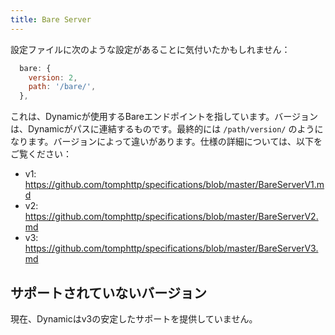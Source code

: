```yaml
---
title: Bare Server
---
```


設定ファイルに次のような設定があることに気付いたかもしれません：

```js
  bare: {
    version: 2,
    path: '/bare/',
  },
```

これは、Dynamicが使用するBareエンドポイントを指しています。バージョンは、Dynamicがパスに連結するものです。最終的には `/path/version/` のようになります。バージョンによって違いがあります。仕様の詳細については、以下をご覧ください：

- v1: https://github.com/tomphttp/specifications/blob/master/BareServerV1.md
- v2: https://github.com/tomphttp/specifications/blob/master/BareServerV2.md
- v3: https://github.com/tomphttp/specifications/blob/master/BareServerV3.md

## サポートされていないバージョン

現在、Dynamicはv3の安定したサポートを提供していません。
